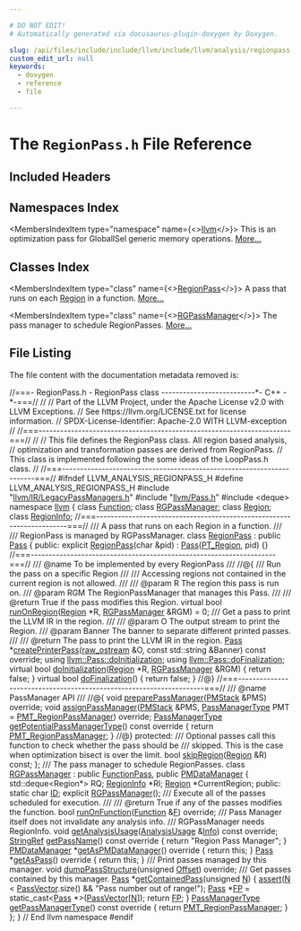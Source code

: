 ```yaml
---

# DO NOT EDIT!
# Automatically generated via docusaurus-plugin-doxygen by Doxygen.

slug: /api/files/include/include/llvm/include/llvm/analysis/regionpass-h
custom_edit_url: null
keywords:
  - doxygen
  - reference
  - file

---
```





# The `RegionPass.h` File Reference

<DoxygenPage pluginConfig={pluginConfig}>



## Included Headers

<IncludesList>
<IncludesListItem
  filePath="llvm/IR/LegacyPassManagers.h"
  permalink="/docs/api/files/include/include/llvm/include/llvm/ir/legacypassmanagers-h"
  isLocal="true" />
<IncludesListItem
  filePath="llvm/Pass.h"
  permalink="/docs/api/files/include/include/llvm/pass-h"
  isLocal="true" />
<IncludesListItem
  filePath="deque"
  permalink=""
  isLocal="false" />
</IncludesList>

## Namespaces Index

<MembersIndex>

<MembersIndexItem
  type="namespace"
  name={<><a href="/docs/api/namespaces/llvm">llvm</a></>}>
This is an optimization pass for GlobalISel generic memory operations. <a href="/docs/api/namespaces/llvm/#details">More...</a>
</MembersIndexItem>

</MembersIndex>

## Classes Index

<MembersIndex>

<MembersIndexItem
  type="class"
  name={<><a href="/docs/api/classes/llvm/regionpass">RegionPass</a></>}>
A pass that runs on each <a href="/docs/api/classes/llvm/region">Region</a> in a function. <a href="/docs/api/classes/llvm/regionpass/#details">More...</a>
</MembersIndexItem>

<MembersIndexItem
  type="class"
  name={<><a href="/docs/api/classes/llvm/rgpassmanager">RGPassManager</a></>}>
The pass manager to schedule RegionPasses. <a href="/docs/api/classes/llvm/rgpassmanager/#details">More...</a>
</MembersIndexItem>

</MembersIndex>


## File Listing

The file content with the documentation metadata removed is:

<ProgramListing>

<Link id="l00001" /><CodeLine lineNumber="1"><Highlight kind="comment">//===- RegionPass.h - RegionPass class --------------------------&#42;- C++ -&#42;-===//</Highlight><Highlight kind="normal"></Highlight></CodeLine>
<Link id="l00002" /><CodeLine lineNumber="2"><Highlight kind="normal"></Highlight><Highlight kind="comment">//</Highlight><Highlight kind="normal"></Highlight></CodeLine>
<Link id="l00003" /><CodeLine lineNumber="3"><Highlight kind="normal"></Highlight><Highlight kind="comment">// Part of the LLVM Project, under the Apache License v2.0 with LLVM Exceptions.</Highlight><Highlight kind="normal"></Highlight></CodeLine>
<Link id="l00004" /><CodeLine lineNumber="4"><Highlight kind="normal"></Highlight><Highlight kind="comment">// See https://llvm.org/LICENSE.txt for license information.</Highlight><Highlight kind="normal"></Highlight></CodeLine>
<Link id="l00005" /><CodeLine lineNumber="5"><Highlight kind="normal"></Highlight><Highlight kind="comment">// SPDX-License-Identifier: Apache-2.0 WITH LLVM-exception</Highlight><Highlight kind="normal"></Highlight></CodeLine>
<Link id="l00006" /><CodeLine lineNumber="6"><Highlight kind="normal"></Highlight><Highlight kind="comment">//</Highlight><Highlight kind="normal"></Highlight></CodeLine>
<Link id="l00007" /><CodeLine lineNumber="7"><Highlight kind="normal"></Highlight><Highlight kind="comment">//===----------------------------------------------------------------------===//</Highlight><Highlight kind="normal"></Highlight></CodeLine>
<Link id="l00008" /><CodeLine lineNumber="8"><Highlight kind="normal"></Highlight><Highlight kind="comment">//</Highlight><Highlight kind="normal"></Highlight></CodeLine>
<Link id="l00009" /><CodeLine lineNumber="9"><Highlight kind="normal"></Highlight><Highlight kind="comment">// This file defines the RegionPass class. All region based analysis,</Highlight><Highlight kind="normal"></Highlight></CodeLine>
<Link id="l00010" /><CodeLine lineNumber="10"><Highlight kind="normal"></Highlight><Highlight kind="comment">// optimization and transformation passes are derived from RegionPass.</Highlight><Highlight kind="normal"></Highlight></CodeLine>
<Link id="l00011" /><CodeLine lineNumber="11"><Highlight kind="normal"></Highlight><Highlight kind="comment">// This class is implemented following the some ideas of the LoopPass.h class.</Highlight><Highlight kind="normal"></Highlight></CodeLine>
<Link id="l00012" /><CodeLine lineNumber="12"><Highlight kind="normal"></Highlight><Highlight kind="comment">//</Highlight><Highlight kind="normal"></Highlight></CodeLine>
<Link id="l00013" /><CodeLine lineNumber="13"><Highlight kind="normal"></Highlight><Highlight kind="comment">//===----------------------------------------------------------------------===//</Highlight><Highlight kind="normal"></Highlight></CodeLine>
<Link id="l00014" /><CodeLine lineNumber="14"><Highlight kind="normal"></Highlight></CodeLine>
<Link id="l00015" /><CodeLine lineNumber="15"><Highlight kind="normal"></Highlight><Highlight kind="preprocessor">#ifndef LLVM&#95;ANALYSIS&#95;REGIONPASS&#95;H</Highlight><Highlight kind="normal"></Highlight></CodeLine>
<Link id="l00016" /><CodeLine lineNumber="16"><Highlight kind="normal"></Highlight><Highlight kind="preprocessor">#define LLVM&#95;ANALYSIS&#95;REGIONPASS&#95;H</Highlight><Highlight kind="normal"></Highlight></CodeLine>
<Link id="l00017" /><CodeLine lineNumber="17"><Highlight kind="normal"></Highlight></CodeLine>
<Link id="l00018" /><CodeLine lineNumber="18"><Highlight kind="normal"></Highlight><Highlight kind="preprocessor">#include &quot;<a href="/docs/api/files/include/include/llvm/include/llvm/ir/legacypassmanagers-h">llvm/IR/LegacyPassManagers.h</a>&quot;</Highlight><Highlight kind="normal"></Highlight></CodeLine>
<Link id="l00019" /><CodeLine lineNumber="19"><Highlight kind="normal"></Highlight><Highlight kind="preprocessor">#include &quot;<a href="/docs/api/files/include/include/llvm/pass-h">llvm/Pass.h</a>&quot;</Highlight><Highlight kind="normal"></Highlight></CodeLine>
<Link id="l00020" /><CodeLine lineNumber="20"><Highlight kind="normal"></Highlight><Highlight kind="preprocessor">#include &lt;deque&gt;</Highlight><Highlight kind="normal"></Highlight></CodeLine>
<Link id="l00021" /><CodeLine lineNumber="21"><Highlight kind="normal"></Highlight></CodeLine>
<Link id="l00022" /><CodeLine lineNumber="22"><Highlight kind="normal"></Highlight><Highlight kind="keyword">namespace </Highlight><Highlight kind="normal"><a href="/docs/api/namespaces/llvm">llvm</a> &#123;</Highlight></CodeLine>
<Link id="l00023" /><CodeLine lineNumber="23"><Highlight kind="normal"></Highlight><Highlight kind="keyword">class </Highlight><Highlight kind="normal"><a href="/docs/api/classes/llvm/function">Function</a>;</Highlight></CodeLine>
<Link id="l00024" /><CodeLine lineNumber="24"><Highlight kind="normal"></Highlight><Highlight kind="keyword">class </Highlight><Highlight kind="normal"><a href="/docs/api/classes/llvm/rgpassmanager">RGPassManager</a>;</Highlight></CodeLine>
<Link id="l00025" /><CodeLine lineNumber="25"><Highlight kind="normal"></Highlight><Highlight kind="keyword">class </Highlight><Highlight kind="normal"><a href="/docs/api/classes/llvm/region">Region</a>;</Highlight></CodeLine>
<Link id="l00026" /><CodeLine lineNumber="26"><Highlight kind="normal"></Highlight><Highlight kind="keyword">class </Highlight><Highlight kind="normal"><a href="/docs/api/classes/llvm/regioninfo">RegionInfo</a>;</Highlight></CodeLine>
<Link id="l00027" /><CodeLine lineNumber="27"><Highlight kind="normal"></Highlight></CodeLine>
<Link id="l00028" /><CodeLine lineNumber="28"><Highlight kind="normal"></Highlight><Highlight kind="comment">//===----------------------------------------------------------------------===//</Highlight><Highlight kind="comment"></Highlight></CodeLine>
<Link id="l00029" /><CodeLine lineNumber="29"><Highlight kind="comment">/// A pass that runs on each Region in a function.</Highlight></CodeLine>
<Link id="l00030" /><CodeLine lineNumber="30"><Highlight kind="comment">///</Highlight></CodeLine>
<Link id="l00031" /><CodeLine lineNumber="31"><Highlight kind="comment">/// RegionPass is managed by RGPassManager.</Highlight><Highlight kind="normal"></Highlight></CodeLine>
<Link id="l00032" /><CodeLine lineNumber="32" lineLink="/docs/api/classes/llvm/regionpass"><Highlight kind="normal"></Highlight><Highlight kind="keyword">class </Highlight><Highlight kind="normal"><a href="/docs/api/classes/llvm/regionpass/#a64960c9ccfcfac1e3562564564c30c51">RegionPass</a> : </Highlight><Highlight kind="keyword">public</Highlight><Highlight kind="normal"> <a href="/docs/api/classes/llvm/pass/#a16baa169d062524be5a6b67609266174">Pass</a> &#123;</Highlight></CodeLine>
<Link id="l00033" /><CodeLine lineNumber="33"><Highlight kind="normal"></Highlight><Highlight kind="keyword">public</Highlight><Highlight kind="normal">:</Highlight></CodeLine>
<Link id="l00034" /><CodeLine lineNumber="34" lineLink="/docs/api/classes/llvm/regionpass/#a64960c9ccfcfac1e3562564564c30c51"><Highlight kind="normal">  </Highlight><Highlight kind="keyword">explicit</Highlight><Highlight kind="normal"> <a href="/docs/api/classes/llvm/regionpass/#a64960c9ccfcfac1e3562564564c30c51">RegionPass</a>(</Highlight><Highlight kind="keywordtype">char</Highlight><Highlight kind="normal"> &amp;pid) : <a href="/docs/api/classes/llvm/pass/#a16baa169d062524be5a6b67609266174">Pass</a>(<a href="/docs/api/namespaces/llvm/#a0da955cbb4215ccd3e153c81e415b9d5a36f81b217fc99f02606d6c1e44e04815">PT&#95;Region</a>, pid) &#123;&#125;</Highlight></CodeLine>
<Link id="l00035" /><CodeLine lineNumber="35"><Highlight kind="normal"></Highlight></CodeLine>
<Link id="l00036" /><CodeLine lineNumber="36"><Highlight kind="normal">  </Highlight><Highlight kind="comment">//===--------------------------------------------------------------------===//</Highlight><Highlight kind="comment"></Highlight></CodeLine>
<Link id="l00037" /><CodeLine lineNumber="37"><Highlight kind="comment">  /// @name To be implemented by every RegionPass</Highlight></CodeLine>
<Link id="l00038" /><CodeLine lineNumber="38"><Highlight kind="comment">  ///</Highlight><Highlight kind="normal"></Highlight></CodeLine>
<Link id="l00039" /><CodeLine lineNumber="39"><Highlight kind="normal"></Highlight><Highlight kind="comment">  //@&#123;</Highlight><Highlight kind="normal"></Highlight></CodeLine>
<Link id="l00040" /><CodeLine lineNumber="40"><Highlight kind="normal"></Highlight><Highlight kind="comment">  /// Run the pass on a specific Region</Highlight><Highlight kind="comment"></Highlight></CodeLine>
<Link id="l00041" /><CodeLine lineNumber="41"><Highlight kind="comment">  ///</Highlight></CodeLine>
<Link id="l00042" /><CodeLine lineNumber="42"><Highlight kind="comment">  /// Accessing regions not contained in the current region is not allowed.</Highlight></CodeLine>
<Link id="l00043" /><CodeLine lineNumber="43"><Highlight kind="comment">  ///</Highlight></CodeLine>
<Link id="l00044" /><CodeLine lineNumber="44"><Highlight kind="comment">  /// @param R The region this pass is run on.</Highlight></CodeLine>
<Link id="l00045" /><CodeLine lineNumber="45"><Highlight kind="comment">  /// @param RGM The RegionPassManager that manages this Pass.</Highlight></CodeLine>
<Link id="l00046" /><CodeLine lineNumber="46"><Highlight kind="comment">  ///</Highlight></CodeLine>
<Link id="l00047" /><CodeLine lineNumber="47"><Highlight kind="comment">  /// @return True if the pass modifies this Region.</Highlight><Highlight kind="normal"></Highlight></CodeLine>
<Link id="l00048" /><CodeLine lineNumber="48" lineLink="/docs/api/classes/llvm/regionpass/#aebf6dc4e02bc6a1f544af50b8921ec2c"><Highlight kind="normal">  </Highlight><Highlight kind="keyword">virtual</Highlight><Highlight kind="normal"> </Highlight><Highlight kind="keywordtype">bool</Highlight><Highlight kind="normal"> <a href="/docs/api/classes/llvm/regionpass/#aebf6dc4e02bc6a1f544af50b8921ec2c">runOnRegion</a>(<a href="/docs/api/classes/llvm/region">Region</a> &#42;R, <a href="/docs/api/classes/llvm/rgpassmanager">RGPassManager</a> &amp;RGM) = 0;</Highlight></CodeLine>
<Link id="l00049" /><CodeLine lineNumber="49"><Highlight kind="normal"></Highlight><Highlight kind="comment"></Highlight></CodeLine>
<Link id="l00050" /><CodeLine lineNumber="50"><Highlight kind="comment">  /// Get a pass to print the LLVM IR in the region.</Highlight></CodeLine>
<Link id="l00051" /><CodeLine lineNumber="51"><Highlight kind="comment">  ///</Highlight></CodeLine>
<Link id="l00052" /><CodeLine lineNumber="52"><Highlight kind="comment">  /// @param O      The output stream to print the Region.</Highlight></CodeLine>
<Link id="l00053" /><CodeLine lineNumber="53"><Highlight kind="comment">  /// @param Banner The banner to separate different printed passes.</Highlight></CodeLine>
<Link id="l00054" /><CodeLine lineNumber="54"><Highlight kind="comment">  ///</Highlight></CodeLine>
<Link id="l00055" /><CodeLine lineNumber="55"><Highlight kind="comment">  /// @return The pass to print the LLVM IR in the region.</Highlight><Highlight kind="normal"></Highlight></CodeLine>
<Link id="l00056" /><CodeLine lineNumber="56"><Highlight kind="normal">  <a href="/docs/api/classes/llvm/pass/#a16baa169d062524be5a6b67609266174">Pass</a> &#42;<a href="/docs/api/classes/llvm/regionpass/#af9791a6c4ebc5fc6ab6cd26d739ce965">createPrinterPass</a>(<a href="/docs/api/classes/llvm/raw-ostream">raw&#95;ostream</a> &amp;O,</Highlight></CodeLine>
<Link id="l00057" /><CodeLine lineNumber="57"><Highlight kind="normal">                          </Highlight><Highlight kind="keyword">const</Highlight><Highlight kind="normal"> std::string &amp;Banner) </Highlight><Highlight kind="keyword">const override</Highlight><Highlight kind="normal">;</Highlight></CodeLine>
<Link id="l00058" /><CodeLine lineNumber="58"><Highlight kind="normal"></Highlight></CodeLine>
<Link id="l00059" /><CodeLine lineNumber="59"><Highlight kind="normal">  </Highlight><Highlight kind="keyword">using </Highlight><Highlight kind="normal"><a href="/docs/api/classes/llvm/pass/#ab007d6c51634eb65e4f4f9dab4eb6a8c">llvm::Pass::doInitialization</a>;</Highlight></CodeLine>
<Link id="l00060" /><CodeLine lineNumber="60"><Highlight kind="normal">  </Highlight><Highlight kind="keyword">using </Highlight><Highlight kind="normal"><a href="/docs/api/classes/llvm/pass/#ac7811985250c75d7e2a244292d615fff">llvm::Pass::doFinalization</a>;</Highlight></CodeLine>
<Link id="l00061" /><CodeLine lineNumber="61"><Highlight kind="normal"></Highlight></CodeLine>
<Link id="l00062" /><CodeLine lineNumber="62" lineLink="/docs/api/classes/llvm/regionpass/#a9d163acd3f3ae6afb96fc3d144dc1285"><Highlight kind="normal">  </Highlight><Highlight kind="keyword">virtual</Highlight><Highlight kind="normal"> </Highlight><Highlight kind="keywordtype">bool</Highlight><Highlight kind="normal"> <a href="/docs/api/classes/llvm/regionpass/#a9d163acd3f3ae6afb96fc3d144dc1285">doInitialization</a>(<a href="/docs/api/classes/llvm/region">Region</a> &#42;R, <a href="/docs/api/classes/llvm/rgpassmanager">RGPassManager</a> &amp;RGM) &#123; </Highlight><Highlight kind="keywordflow">return</Highlight><Highlight kind="normal"> </Highlight><Highlight kind="keyword">false</Highlight><Highlight kind="normal">; &#125;</Highlight></CodeLine>
<Link id="l00063" /><CodeLine lineNumber="63" lineLink="/docs/api/classes/llvm/regionpass/#a851d1da395a59ef6201cd098b71f431e"><Highlight kind="normal">  </Highlight><Highlight kind="keyword">virtual</Highlight><Highlight kind="normal"> </Highlight><Highlight kind="keywordtype">bool</Highlight><Highlight kind="normal"> <a href="/docs/api/classes/llvm/regionpass/#a851d1da395a59ef6201cd098b71f431e">doFinalization</a>() &#123; </Highlight><Highlight kind="keywordflow">return</Highlight><Highlight kind="normal"> </Highlight><Highlight kind="keyword">false</Highlight><Highlight kind="normal">; &#125;</Highlight><Highlight kind="comment"></Highlight></CodeLine>
<Link id="l00064" /><CodeLine lineNumber="64"><Highlight kind="comment">  //@&#125;</Highlight><Highlight kind="normal"></Highlight></CodeLine>
<Link id="l00065" /><CodeLine lineNumber="65"><Highlight kind="normal"></Highlight></CodeLine>
<Link id="l00066" /><CodeLine lineNumber="66"><Highlight kind="normal">  </Highlight><Highlight kind="comment">//===--------------------------------------------------------------------===//</Highlight><Highlight kind="comment"></Highlight></CodeLine>
<Link id="l00067" /><CodeLine lineNumber="67"><Highlight kind="comment">  /// @name PassManager API</Highlight></CodeLine>
<Link id="l00068" /><CodeLine lineNumber="68"><Highlight kind="comment">  ///</Highlight><Highlight kind="normal"></Highlight></CodeLine>
<Link id="l00069" /><CodeLine lineNumber="69"><Highlight kind="normal"></Highlight><Highlight kind="comment">  //@&#123;</Highlight><Highlight kind="normal"></Highlight></CodeLine>
<Link id="l00070" /><CodeLine lineNumber="70"><Highlight kind="normal">  </Highlight><Highlight kind="keywordtype">void</Highlight><Highlight kind="normal"> <a href="/docs/api/classes/llvm/regionpass/#a2713ee0f2a6f78c9084cd7fc55afb303">preparePassManager</a>(<a href="/docs/api/classes/llvm/pmstack">PMStack</a> &amp;PMS) </Highlight><Highlight kind="keyword">override</Highlight><Highlight kind="normal">;</Highlight></CodeLine>
<Link id="l00071" /><CodeLine lineNumber="71"><Highlight kind="normal"></Highlight></CodeLine>
<Link id="l00072" /><CodeLine lineNumber="72"><Highlight kind="normal">  </Highlight><Highlight kind="keywordtype">void</Highlight><Highlight kind="normal"> <a href="/docs/api/classes/llvm/regionpass/#a2e838f42384fc223a2768b68ecd12d7e">assignPassManager</a>(<a href="/docs/api/classes/llvm/pmstack">PMStack</a> &amp;PMS,</Highlight></CodeLine>
<Link id="l00073" /><CodeLine lineNumber="73"><Highlight kind="normal">                         <a href="/docs/api/namespaces/llvm/#a3948b4d0759f9852502b466d6cfb4ebb">PassManagerType</a> PMT = <a href="/docs/api/namespaces/llvm/#a3948b4d0759f9852502b466d6cfb4ebba4f3dad21748b7d8280494f0389317358">PMT&#95;RegionPassManager</a>) </Highlight><Highlight kind="keyword">override</Highlight><Highlight kind="normal">;</Highlight></CodeLine>
<Link id="l00074" /><CodeLine lineNumber="74"><Highlight kind="normal"></Highlight></CodeLine>
<Link id="l00075" /><CodeLine lineNumber="75" lineLink="/docs/api/classes/llvm/regionpass/#aaa6ea683a4f2873dd6b2fca918f3ed6c"><Highlight kind="normal">  <a href="/docs/api/namespaces/llvm/#a3948b4d0759f9852502b466d6cfb4ebb">PassManagerType</a> <a href="/docs/api/classes/llvm/regionpass/#aaa6ea683a4f2873dd6b2fca918f3ed6c">getPotentialPassManagerType</a>()</Highlight><Highlight kind="keyword"> const override </Highlight><Highlight kind="normal">&#123;</Highlight></CodeLine>
<Link id="l00076" /><CodeLine lineNumber="76"><Highlight kind="normal">    </Highlight><Highlight kind="keywordflow">return</Highlight><Highlight kind="normal"> <a href="/docs/api/namespaces/llvm/#a3948b4d0759f9852502b466d6cfb4ebba4f3dad21748b7d8280494f0389317358">PMT&#95;RegionPassManager</a>;</Highlight></CodeLine>
<Link id="l00077" /><CodeLine lineNumber="77"><Highlight kind="normal">  &#125;</Highlight><Highlight kind="comment"></Highlight></CodeLine>
<Link id="l00078" /><CodeLine lineNumber="78"><Highlight kind="comment">  //@&#125;</Highlight><Highlight kind="normal"></Highlight></CodeLine>
<Link id="l00079" /><CodeLine lineNumber="79"><Highlight kind="normal"></Highlight></CodeLine>
<Link id="l00080" /><CodeLine lineNumber="80"><Highlight kind="normal"></Highlight><Highlight kind="keyword">protected</Highlight><Highlight kind="normal">:</Highlight><Highlight kind="comment"></Highlight></CodeLine>
<Link id="l00081" /><CodeLine lineNumber="81"><Highlight kind="comment">  /// Optional passes call this function to check whether the pass should be</Highlight></CodeLine>
<Link id="l00082" /><CodeLine lineNumber="82"><Highlight kind="comment">  /// skipped. This is the case when optimization bisect is over the limit.</Highlight><Highlight kind="normal"></Highlight></CodeLine>
<Link id="l00083" /><CodeLine lineNumber="83"><Highlight kind="normal">  </Highlight><Highlight kind="keywordtype">bool</Highlight><Highlight kind="normal"> <a href="/docs/api/classes/llvm/regionpass/#a2a3749e0f47aa3b73df3ac0e66a78771">skipRegion</a>(<a href="/docs/api/classes/llvm/region">Region</a> &amp;R) </Highlight><Highlight kind="keyword">const</Highlight><Highlight kind="normal">;</Highlight></CodeLine>
<Link id="l00084" /><CodeLine lineNumber="84"><Highlight kind="normal">&#125;;</Highlight></CodeLine>
<Link id="l00085" /><CodeLine lineNumber="85"><Highlight kind="normal"></Highlight><Highlight kind="comment"></Highlight></CodeLine>
<Link id="l00086" /><CodeLine lineNumber="86"><Highlight kind="comment">/// The pass manager to schedule RegionPasses.</Highlight><Highlight kind="normal"></Highlight></CodeLine>
<Link id="l00087" /><CodeLine lineNumber="87" lineLink="/docs/api/classes/llvm/rgpassmanager"><Highlight kind="normal"></Highlight><Highlight kind="keyword">class </Highlight><Highlight kind="normal"><a href="/docs/api/classes/llvm/rgpassmanager/#a7b9ba45cb8358d1338d7ebfb3c7e0935">RGPassManager</a> : </Highlight><Highlight kind="keyword">public</Highlight><Highlight kind="normal"> <a href="/docs/api/classes/llvm/functionpass/#a7691d83e3561f781cae4ce4a01bdfa93">FunctionPass</a>, </Highlight><Highlight kind="keyword">public</Highlight><Highlight kind="normal"> <a href="/docs/api/classes/llvm/pmdatamanager/#a04fbd0afa6857fe697dd28e93bdfec07">PMDataManager</a> &#123;</Highlight></CodeLine>
<Link id="l00088" /><CodeLine lineNumber="88"><Highlight kind="normal">  std::deque&lt;Region&#42;&gt; RQ;</Highlight></CodeLine>
<Link id="l00089" /><CodeLine lineNumber="89"><Highlight kind="normal">  <a href="/docs/api/classes/llvm/regioninfo">RegionInfo</a> &#42;RI;</Highlight></CodeLine>
<Link id="l00090" /><CodeLine lineNumber="90"><Highlight kind="normal">  <a href="/docs/api/classes/llvm/region">Region</a> &#42;CurrentRegion;</Highlight></CodeLine>
<Link id="l00091" /><CodeLine lineNumber="91"><Highlight kind="normal"></Highlight></CodeLine>
<Link id="l00092" /><CodeLine lineNumber="92"><Highlight kind="normal"></Highlight><Highlight kind="keyword">public</Highlight><Highlight kind="normal">:</Highlight></CodeLine>
<Link id="l00093" /><CodeLine lineNumber="93" lineLink="/docs/api/classes/llvm/rgpassmanager/#a54cd3d21f2c34100fb25d6ef4bbf881a"><Highlight kind="normal">  </Highlight><Highlight kind="keyword">static</Highlight><Highlight kind="normal"> </Highlight><Highlight kind="keywordtype">char</Highlight><Highlight kind="normal"> <a href="/docs/api/classes/llvm/rgpassmanager/#a54cd3d21f2c34100fb25d6ef4bbf881a">ID</a>;</Highlight></CodeLine>
<Link id="l00094" /><CodeLine lineNumber="94"><Highlight kind="normal">  </Highlight><Highlight kind="keyword">explicit</Highlight><Highlight kind="normal"> <a href="/docs/api/classes/llvm/rgpassmanager/#a7b9ba45cb8358d1338d7ebfb3c7e0935">RGPassManager</a>();</Highlight></CodeLine>
<Link id="l00095" /><CodeLine lineNumber="95"><Highlight kind="normal"></Highlight><Highlight kind="comment"></Highlight></CodeLine>
<Link id="l00096" /><CodeLine lineNumber="96"><Highlight kind="comment">  /// Execute all of the passes scheduled for execution.</Highlight></CodeLine>
<Link id="l00097" /><CodeLine lineNumber="97"><Highlight kind="comment">  ///</Highlight></CodeLine>
<Link id="l00098" /><CodeLine lineNumber="98"><Highlight kind="comment">  /// @return True if any of the passes modifies the function.</Highlight><Highlight kind="normal"></Highlight></CodeLine>
<Link id="l00099" /><CodeLine lineNumber="99"><Highlight kind="normal">  </Highlight><Highlight kind="keywordtype">bool</Highlight><Highlight kind="normal"> <a href="/docs/api/classes/llvm/rgpassmanager/#a8fcc78c1f34a2d1f636b5880db631439">runOnFunction</a>(<a href="/docs/api/classes/llvm/function">Function</a> &amp;<a href="/docs/api/files/lib/lib/support/md5-cpp/#a96d73bbd7af15cb1fc38c3f4a3bd82e9">F</a>) </Highlight><Highlight kind="keyword">override</Highlight><Highlight kind="normal">;</Highlight></CodeLine>
<Link id="l00100" /><CodeLine lineNumber="100"><Highlight kind="normal"></Highlight><Highlight kind="comment"></Highlight></CodeLine>
<Link id="l00101" /><CodeLine lineNumber="101"><Highlight kind="comment">  /// Pass Manager itself does not invalidate any analysis info.</Highlight></CodeLine>
<Link id="l00102" /><CodeLine lineNumber="102"><Highlight kind="comment">  /// RGPassManager needs RegionInfo.</Highlight><Highlight kind="normal"></Highlight></CodeLine>
<Link id="l00103" /><CodeLine lineNumber="103"><Highlight kind="normal">  </Highlight><Highlight kind="keywordtype">void</Highlight><Highlight kind="normal"> <a href="/docs/api/classes/llvm/rgpassmanager/#a719c7b2402f60b585746f856372ace3a">getAnalysisUsage</a>(<a href="/docs/api/classes/llvm/analysisusage">AnalysisUsage</a> &amp;<a href="/docs/api/files/lib/lib/codegen/lib/codegen/globalisel/cseinfo-cpp/#a75f8a8519c2c9b30e7c06dc5e256fffa">Info</a>) </Highlight><Highlight kind="keyword">const override</Highlight><Highlight kind="normal">;</Highlight></CodeLine>
<Link id="l00104" /><CodeLine lineNumber="104"><Highlight kind="normal"></Highlight></CodeLine>
<Link id="l00105" /><CodeLine lineNumber="105" lineLink="/docs/api/classes/llvm/rgpassmanager/#a0eafeb43d404e5f65fba1e739e26ecef"><Highlight kind="normal">  <a href="/docs/api/classes/llvm/stringref">StringRef</a> <a href="/docs/api/classes/llvm/rgpassmanager/#a0eafeb43d404e5f65fba1e739e26ecef">getPassName</a>()</Highlight><Highlight kind="keyword"> const override </Highlight><Highlight kind="normal">&#123; </Highlight><Highlight kind="keywordflow">return</Highlight><Highlight kind="normal"> </Highlight><Highlight kind="stringliteral">&quot;Region Pass Manager&quot;</Highlight><Highlight kind="normal">; &#125;</Highlight></CodeLine>
<Link id="l00106" /><CodeLine lineNumber="106"><Highlight kind="normal"></Highlight></CodeLine>
<Link id="l00107" /><CodeLine lineNumber="107" lineLink="/docs/api/classes/llvm/rgpassmanager/#a045021659125e4ab94763bf055c936c8"><Highlight kind="normal">  <a href="/docs/api/classes/llvm/pmdatamanager/#a04fbd0afa6857fe697dd28e93bdfec07">PMDataManager</a> &#42;<a href="/docs/api/classes/llvm/rgpassmanager/#a045021659125e4ab94763bf055c936c8">getAsPMDataManager</a>()</Highlight><Highlight kind="keyword"> override </Highlight><Highlight kind="normal">&#123; </Highlight><Highlight kind="keywordflow">return</Highlight><Highlight kind="normal"> </Highlight><Highlight kind="keyword">this</Highlight><Highlight kind="normal">; &#125;</Highlight></CodeLine>
<Link id="l00108" /><CodeLine lineNumber="108" lineLink="/docs/api/classes/llvm/rgpassmanager/#a96a93e1a50ce3c7144c85ba0108e5811"><Highlight kind="normal">  <a href="/docs/api/classes/llvm/pass">Pass</a> &#42;<a href="/docs/api/classes/llvm/rgpassmanager/#a96a93e1a50ce3c7144c85ba0108e5811">getAsPass</a>()</Highlight><Highlight kind="keyword"> override </Highlight><Highlight kind="normal">&#123; </Highlight><Highlight kind="keywordflow">return</Highlight><Highlight kind="normal"> </Highlight><Highlight kind="keyword">this</Highlight><Highlight kind="normal">; &#125;</Highlight></CodeLine>
<Link id="l00109" /><CodeLine lineNumber="109"><Highlight kind="normal"></Highlight><Highlight kind="comment"></Highlight></CodeLine>
<Link id="l00110" /><CodeLine lineNumber="110"><Highlight kind="comment">  /// Print passes managed by this manager.</Highlight><Highlight kind="normal"></Highlight></CodeLine>
<Link id="l00111" /><CodeLine lineNumber="111"><Highlight kind="normal">  </Highlight><Highlight kind="keywordtype">void</Highlight><Highlight kind="normal"> <a href="/docs/api/classes/llvm/rgpassmanager/#a3b0d682de606b00fcd4c6de1748496af">dumpPassStructure</a>(</Highlight><Highlight kind="keywordtype">unsigned</Highlight><Highlight kind="normal"> <a href="/docs/api/namespaces/llvm/#a05f5b9a11bdcc5feba62899f95dcf878a3134224cba2545bc57954d3b072aebb4">Offset</a>) </Highlight><Highlight kind="keyword">override</Highlight><Highlight kind="normal">;</Highlight></CodeLine>
<Link id="l00112" /><CodeLine lineNumber="112"><Highlight kind="normal"></Highlight><Highlight kind="comment"></Highlight></CodeLine>
<Link id="l00113" /><CodeLine lineNumber="113"><Highlight kind="comment">  /// Get passes contained by this manager.</Highlight><Highlight kind="normal"></Highlight></CodeLine>
<Link id="l00114" /><CodeLine lineNumber="114" lineLink="/docs/api/classes/llvm/rgpassmanager/#a41d8be8eb594fafcec7d5f06630783e5"><Highlight kind="normal">  <a href="/docs/api/classes/llvm/pass">Pass</a> &#42;<a href="/docs/api/classes/llvm/rgpassmanager/#a41d8be8eb594fafcec7d5f06630783e5">getContainedPass</a>(</Highlight><Highlight kind="keywordtype">unsigned</Highlight><Highlight kind="normal"> <a href="/docs/api/files/lib/lib/support/regcomp-c/#a0240ac851181b84ac374872dc5434ee4">N</a>) &#123;</Highlight></CodeLine>
<Link id="l00115" /><CodeLine lineNumber="115"><Highlight kind="normal">    <a href="/docs/api/files/lib/lib/target/lib/target/amdgpu/silowercontrolflow-cpp/#a4868c5d81c5ccc98c47aeab6244346a0">assert</a>(<a href="/docs/api/files/lib/lib/support/regcomp-c/#a0240ac851181b84ac374872dc5434ee4">N</a> &lt; <a href="/docs/api/classes/llvm/pmdatamanager/#a433bcef3e3a89059a3510632b640525d">PassVector</a>.size() &amp;&amp; </Highlight><Highlight kind="stringliteral">&quot;Pass number out of range!&quot;</Highlight><Highlight kind="normal">);</Highlight></CodeLine>
<Link id="l00116" /><CodeLine lineNumber="116"><Highlight kind="normal">    <a href="/docs/api/classes/llvm/pass">Pass</a> &#42;<a href="/docs/api/files/lib/lib/target/lib/target/aarch64/aarch64iseldagtodag-cpp/#a2098a5fa6ada61b6c4a1f210ad84e4a1a4ebada6a2af2bcba53ded1d7b414f081">FP</a> = </Highlight><Highlight kind="keyword">static&#95;cast&lt;</Highlight><Highlight kind="normal"><a href="/docs/api/classes/llvm/pass">Pass</a> &#42;</Highlight><Highlight kind="keyword">&gt;</Highlight><Highlight kind="normal">(<a href="/docs/api/classes/llvm/pmdatamanager/#a433bcef3e3a89059a3510632b640525d">PassVector</a>&#91;<a href="/docs/api/files/lib/lib/support/regcomp-c/#a0240ac851181b84ac374872dc5434ee4">N</a>&#93;);</Highlight></CodeLine>
<Link id="l00117" /><CodeLine lineNumber="117"><Highlight kind="normal">    </Highlight><Highlight kind="keywordflow">return</Highlight><Highlight kind="normal"> <a href="/docs/api/files/lib/lib/target/lib/target/aarch64/aarch64iseldagtodag-cpp/#a2098a5fa6ada61b6c4a1f210ad84e4a1a4ebada6a2af2bcba53ded1d7b414f081">FP</a>;</Highlight></CodeLine>
<Link id="l00118" /><CodeLine lineNumber="118"><Highlight kind="normal">  &#125;</Highlight></CodeLine>
<Link id="l00119" /><CodeLine lineNumber="119"><Highlight kind="normal"></Highlight></CodeLine>
<Link id="l00120" /><CodeLine lineNumber="120" lineLink="/docs/api/classes/llvm/rgpassmanager/#a7b72d51eaa87ec1972844869148c5920"><Highlight kind="normal">  <a href="/docs/api/namespaces/llvm/#a3948b4d0759f9852502b466d6cfb4ebb">PassManagerType</a> <a href="/docs/api/classes/llvm/rgpassmanager/#a7b72d51eaa87ec1972844869148c5920">getPassManagerType</a>()</Highlight><Highlight kind="keyword"> const override </Highlight><Highlight kind="normal">&#123;</Highlight></CodeLine>
<Link id="l00121" /><CodeLine lineNumber="121"><Highlight kind="normal">    </Highlight><Highlight kind="keywordflow">return</Highlight><Highlight kind="normal"> <a href="/docs/api/namespaces/llvm/#a3948b4d0759f9852502b466d6cfb4ebba4f3dad21748b7d8280494f0389317358">PMT&#95;RegionPassManager</a>;</Highlight></CodeLine>
<Link id="l00122" /><CodeLine lineNumber="122"><Highlight kind="normal">  &#125;</Highlight></CodeLine>
<Link id="l00123" /><CodeLine lineNumber="123"><Highlight kind="normal">&#125;;</Highlight></CodeLine>
<Link id="l00124" /><CodeLine lineNumber="124"><Highlight kind="normal"></Highlight></CodeLine>
<Link id="l00125" /><CodeLine lineNumber="125"><Highlight kind="normal">&#125; </Highlight><Highlight kind="comment">// End llvm namespace</Highlight><Highlight kind="normal"></Highlight></CodeLine>
<Link id="l00126" /><CodeLine lineNumber="126"><Highlight kind="normal"></Highlight></CodeLine>
<Link id="l00127" /><CodeLine lineNumber="127"><Highlight kind="normal"></Highlight><Highlight kind="preprocessor">#endif</Highlight></CodeLine>

</ProgramListing>


</DoxygenPage>
